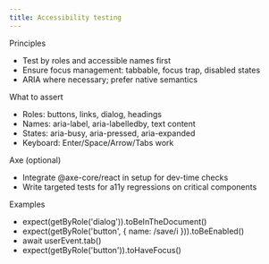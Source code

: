 ```yaml
---
title: Accessibility testing
---
```


Principles
- Test by roles and accessible names first
- Ensure focus management: tabbable, focus trap, disabled states
- ARIA where necessary; prefer native semantics

What to assert
- Roles: buttons, links, dialog, headings
- Names: aria-label, aria-labelledby, text content
- States: aria-busy, aria-pressed, aria-expanded
- Keyboard: Enter/Space/Arrow/Tabs work

Axe (optional)
- Integrate @axe-core/react in setup for dev-time checks
- Write targeted tests for a11y regressions on critical components

Examples
- expect(getByRole('dialog')).toBeInTheDocument()
- expect(getByRole('button', { name: /save/i })).toBeEnabled()
- await userEvent.tab()
- expect(getByRole('button')).toHaveFocus()

